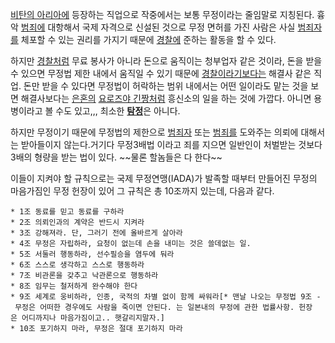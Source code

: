 [[비탄의 아리아]]에 등장하는 직업으로 작중에서는 보통 무정이라는 줄임말로 지칭된다.
흉악 [[범죄]]에 대항해서 국제 자격으로 신설된 것으로 무정 면허를 가진 사람은 사실 [[범죄자]]를 체포할 수 있는 권리를 가지기 때문에 [[경찰]]에 준하는 활동을 할 수 있다.

하지만 [[경찰]]처럼 무료 봉사가 아니라 돈으로 움직이는 청부업자 같은 것이라, 돈을 받을 수 있으면 무정법 제한 내에서 움직일 수 있기 때문에 [[경찰]]이라기보다는 해결사 같은 직업. 돈만 받을 수 있다면 무정법이 허락하는 범위 내에서는 어떤 일이라도 맡는 것을 보면 해결사보다는 [[은혼]]의 [[요로즈야 긴짱]]처럼 흥신소의 일을 하는 것에 가깝다. 아니면 용병이라고 볼 수도 있고,,, 최소한 '''[[탐정]]'''은 아니다.

하지만 무정이기 때문에 무정법의 제한으로 [[범죄자]] 또는 [[범죄]]를 도와주는 의뢰에 대해서는 받아들이지 않는다.거기다 무정3배법 이라고 죄를 지으면 일반인이 처벌받는 것보다 3배의 형량을 받는 법이 있다. ~~물론 할놈들은 다 한다~~

이들이 지켜야 할 규칙으로는 국제 무정연맹(IADA)가 발족할 때부터 만들어진 무정의 마음가짐인 무정 헌장이 있어 그 규칙은 총 10조까지 있는데, 다음과 같다.

 * 1조 동료를 믿고 동료를 구하라
 * 2조 의뢰인과의 계약은 반드시 지켜라
 * 3조 강해져라. 단, 그러기 전에 올바르게 살아라
 * 4조 무정은 자립하라, 요청이 없는데 손을 내미는 것은 쓸데없는 일.
 * 5조 서둘러 행동하라, 선수필승을 염두에 둬라
 * 6조 스스로 생각하고 스스로 행동하라
 * 7조 비관론을 갖추고 낙관론으로 행동하라
 * 8조 임무는 철저하게 완수해야 한다
 * 9조 세계로 웅비하라, 인종, 국적의 차별 없이 함께 싸워라[* 맨날 나오는 무정법 9조 - 무정은 어떠한 경우에도 사람을 죽이면 안된다. 는 일본내의 무정에 관한 법률사항. 헌장은 어디까지나 마음가짐이고.. 햇갈리지말자.]
 * 10조 포기하지 마라, 무정은 절대 포기하지 마라
